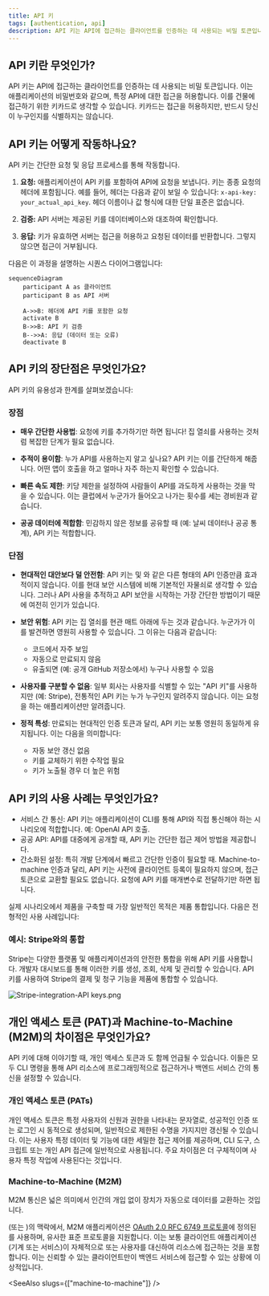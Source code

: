 ```yaml
---
title: API 키
tags: [authentication, api]
description: API 키는 API에 접근하는 클라이언트를 인증하는 데 사용되는 비밀 토큰입니다. 이는 신원을 확인하고 특정 리소스에 대한 접근을 제어하며, 서버 간 통신이나 공공 데이터 접근에 일반적으로 사용됩니다.
---
```


## API 키란 무엇인가?

API 키는 API에 접근하는 클라이언트를 인증하는 데 사용되는 비밀 토큰입니다. 이는 애플리케이션의 비밀번호와 같으며, 특정 API에 대한 접근을 허용합니다. 이를 건물에 접근하기 위한 키카드로 생각할 수 있습니다. 키카드는 접근을 허용하지만, 반드시 당신이 누구인지를 식별하지는 않습니다.

## API 키는 어떻게 작동하나요?

API 키는 간단한 요청 및 응답 프로세스를 통해 작동합니다.

1. **요청:** 애플리케이션이 API 키를 포함하여 API에 요청을 보냅니다. 키는 종종 요청의 헤더에 포함됩니다. 예를 들어, 헤더는 다음과 같이 보일 수 있습니다: `x-api-key: your_actual_api_key`. 헤더 이름이나 값 형식에 대한 단일 표준은 없습니다.

2. **검증:** API 서버는 제공된 키를 데이터베이스와 대조하여 확인합니다.

3. **응답:** 키가 유효하면 서버는 접근을 허용하고 요청된 데이터를 반환합니다. 그렇지 않으면 접근이 거부됩니다.

다음은 이 과정을 설명하는 시퀀스 다이어그램입니다:

```mermaid
sequenceDiagram
    participant A as 클라이언트
    participant B as API 서버

    A->>B: 헤더에 API 키를 포함한 요청
    activate B
    B->>B: API 키 검증
    B-->>A: 응답 (데이터 또는 오류)
    deactivate B
```

## API 키의 장단점은 무엇인가요?

API 키의 유용성과 한계를 살펴보겠습니다:

### 장점

- **매우 간단한 사용법**: 요청에 키를 추가하기만 하면 됩니다! 집 열쇠를 사용하는 것처럼 복잡한 단계가 필요 없습니다.

- **추적이 용이함**: 누가 API를 사용하는지 알고 싶나요? API 키는 이를 간단하게 해줍니다. 어떤 앱이 호출을 하고 얼마나 자주 하는지 확인할 수 있습니다.

- **빠른 속도 제한**: 키당 제한을 설정하여 사람들이 API를 과도하게 사용하는 것을 막을 수 있습니다. 이는 클럽에서 누군가가 들어오고 나가는 횟수를 세는 경비원과 같습니다.

- **공공 데이터에 적합함**: 민감하지 않은 정보를 공유할 때 (예: 날씨 데이터나 공공 통계), API 키는 적합합니다.

### 단점

- **현대적인 대안보다 덜 안전함**: API 키는 <Ref slug="oauth-2.0" /> 및 <Ref slug="jwt" />와 같은 다른 형태의 API 인증만큼 효과적이지 않습니다. 이를 현대 보안 시스템에 비해 기본적인 자물쇠로 생각할 수 있습니다. 그러나 API 사용을 추적하고 API 보안을 시작하는 가장 간단한 방법이기 때문에 여전히 인기가 있습니다.

- **보안 위험**: API 키는 집 열쇠를 현관 매트 아래에 두는 것과 같습니다. 누군가가 이를 발견하면 영원히 사용할 수 있습니다. 그 이유는 다음과 같습니다:
  - 코드에서 자주 보임
  - 자동으로 만료되지 않음
  - 유출되면 (예: 공개 GitHub 저장소에서) 누구나 사용할 수 있음

- **사용자를 구분할 수 없음**: 일부 회사는 사용자를 식별할 수 있는 "API 키"를 사용하지만 (예: Stripe), 전통적인 API 키는 누가 누구인지 알려주지 않습니다. 이는 요청을 하는 애플리케이션만 알려줍니다.

- **정적 특성**: 만료되는 현대적인 인증 토큰과 달리, API 키는 보통 영원히 동일하게 유지됩니다. 이는 다음을 의미합니다:
  - 자동 보안 갱신 없음
  - 키를 교체하기 위한 수작업 필요
  - 키가 노출될 경우 더 높은 위험

## API 키의 사용 사례는 무엇인가요?

- 서비스 간 통신: API 키는 애플리케이션이 CLI를 통해 API와 직접 통신해야 하는 시나리오에 적합합니다. 예: OpenAI API 호출.
- 공공 API: API를 대중에게 공개할 때, API 키는 간단한 접근 제어 방법을 제공합니다.
- 간소화된 설정: 특히 개발 단계에서 빠르고 간단한 인증이 필요할 때. Machine-to-machine 인증과 달리, API 키는 사전에 클라이언트 등록이 필요하지 않으며, 접근 토큰으로 교환할 필요도 없습니다. 요청에 API 키를 매개변수로 전달하기만 하면 됩니다.

실제 시나리오에서 제품을 구축할 때 가장 일반적인 목적은 제품 통합입니다. 다음은 전형적인 사용 사례입니다:

### 예시: Stripe와의 통합

Stripe는 다양한 플랫폼 및 애플리케이션과의 안전한 통합을 위해 API 키를 사용합니다. 개발자 대시보드를 통해 이러한 키를 생성, 조회, 삭제 및 관리할 수 있습니다. API 키를 사용하여 Stripe의 결제 및 청구 기능을 제품에 통합할 수 있습니다.

![Stripe-integration-API keys.png](https://uploads.strapi.logto.io/Stripe_integration_API_keys_cb6a2bc679.png)

## 개인 액세스 토큰 (PAT)과 Machine-to-Machine (M2M)의 차이점은 무엇인가요?

API 키에 대해 이야기할 때, 개인 액세스 토큰과 <Ref slug="machine-to-machine" />도 함께 언급될 수 있습니다. 이들은 모두 CLI 명령을 통해 API 리소스에 프로그래밍적으로 접근하거나 백엔드 서비스 간의 통신을 설정할 수 있습니다.

### 개인 액세스 토큰 (PATs)

개인 액세스 토큰은 특정 사용자의 신원과 권한을 나타내는 문자열로, 성공적인 인증 또는 로그인 시 동적으로 생성되며, 일반적으로 제한된 수명을 가지지만 갱신될 수 있습니다. 이는 사용자 특정 데이터 및 기능에 대한 세밀한 접근 제어를 제공하며, CLI 도구, 스크립트 또는 개인 API 접근에 일반적으로 사용됩니다. 주요 차이점은 더 구체적이며 사용자 특정 작업에 사용된다는 것입니다.

### Machine-to-Machine (M2M)

M2M 통신은 넓은 의미에서 인간의 개입 없이 장치가 자동으로 데이터를 교환하는 것입니다.

<Ref slug="openid-connect" /> (또는 <Ref slug="oauth-2.0" />)의 맥락에서, M2M 애플리케이션은 [OAuth 2.0 RFC 6749 프로토콜](https://datatracker.ietf.org/doc/html/rfc6749)에 정의된 <Ref slug="client-credentials-flow" />를 사용하며, 유사한 표준 프로토콜을 지원합니다. 이는 보통 클라이언트 애플리케이션(기계 또는 서비스)이 자체적으로 또는 사용자를 대신하여 리소스에 접근하는 것을 포함합니다. 이는 신뢰할 수 있는 클라이언트만이 백엔드 서비스에 접근할 수 있는 상황에 이상적입니다.

<SeeAlso slugs={["machine-to-machine"]} />